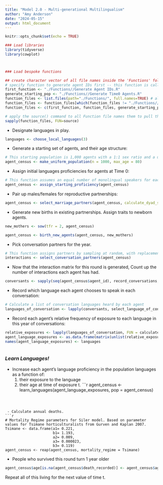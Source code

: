 ```yaml
---
title: "Model 2.0 - Multi-generational Multilingualism"
author: "Amy Anderson"
date: "2024-05-15"
output: html_document
---
```


```r
knitr::opts_chunk$set(echo = TRUE)
```



```r
### Load libraries
library(tidyverse)
library(cowplot)



### Load bespoke functions

## create character vector of all file names inside the 'Functions' folder
# specify function to generate agent IDs first -- this function is called in the 'Example Use' section of some other function files, and that will cause issues if it isn't loaded into the workspace before the files that use it.
first_function <- "./Functions//Generate Agent IDs.R"
generate_starting_pop <- "./Functions//Generate Time0 Agents.R"
function_files <- list.files(path="./Functions/", full.names=TRUE) # all file names in Function folder
function_files <- function_files[which(function_files != "./Functions//Generate Agent IDs.R" & function_files != "./Functions//Generate Time0 Agents.R")] # remove the agent ID function
function_files <- c(first_function, function_files, generate_starting_pop) # put it back in as the first item in the list of names. 

# apply the source() command to all Function file names them to pull the functions into the working environment. 
sapply(function_files, FUN=source) 

```


 - Designate languages in play. 
```r
languages <- choose_local_languages(3)
```


 - Generate a starting set of agents, and their age structure:
```r
# This starting population is 1,000 agents with a 1:1 sex ratio and a uniform distribution of ages between 0 and 80.
agent_census <- make_uniform_population(n = 1000, max_age = 80)

```


 - Assign initial languages proficiencies for agents at Time 0:
```r
# This function assumes an equal number of monolingual speakers for each local language.
agent_census <- assign_starting_proficiency(agent_census)
```


 - Pair up males/females for reproductive partnerships: 
```r

agent_census <- select_marriage_partners(agent_census, calculate_dyad_score = calc_dyad_age_similarity)


```


 - Generate new births in existing partnerships. Assign traits to newborn agents. 
```r

new_mothers <- sow(tfr = 2, agent_census)

agent_census <- birth_new_agents(agent_census, new_mothers)

```


 - Pick conversation partners for the year.
```r

# This function assigns partners by sampling at random, with replacement. Each agent will experience a minimum of 10 conversations. 
interactions <- select_conversation_partners(agent_census)
```


 - Now that the interaction matrix for this round is generated, Count up the number of interactions each agent has had. 
```r

conversants <- sapply(seq(agent_census$agent_id), record_conversations, interactions)
```



 - Record which language each agent chooses to speak in each conversation:
```r

# Calculate a list of conversation languages heard by each agent
languages_of_conversation <- lapply(conversants, select_language_of_conversation)

```


 - Record each agent's relative frequency of exposure to each language in this year of conversations:
```r

relative_exposures <- lapply(languages_of_conversation, FUN = calculate_language_exposures)
agent_language_exposures <- as.data.frame(matrix(unlist(relative_exposures), ncol = 3))
names(agent_language_exposures) <- languages
                                  
```


### *Learn Languages!*
 - Increase each agent's language proficiency in the population languages as a function of:
   1. their exposure to the language
   2. their age at time of exposure t.
```r

agent_census <- learn_languages(agent_language_exposures, pop = agent_census)

```



 - Calculate annual deaths.
```r
# Mortality Regime parameters for Siler model. Based on parameter values for Tsimane horticulturalists from Gurven and Kaplan 2007.
Tsimane <- data.frame(a1= 0.221,
                      b1= 1.193,
                      a2= 0.009,
                      a3= 0.000023,
                      b3= 0.119)
agent_census <- reap(agent_census, mortality_regime = Tsimane)

```


 - People who survived this round turn 1 year older
```r

agent_census$age[is.na(agent_census$death_recorded)] <- agent_census$age[is.na(agent_census$death_recorded)] + 1
```



Repeat all of this living for the next value of time t.
